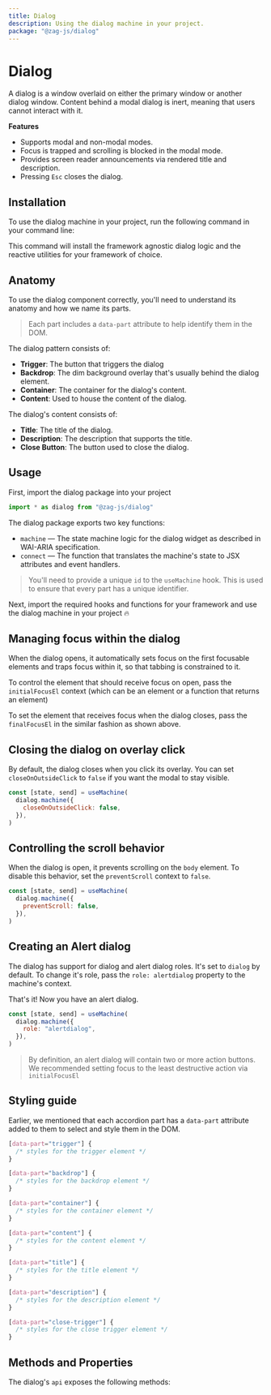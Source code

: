 ```yaml
---
title: Dialog
description: Using the dialog machine in your project.
package: "@zag-js/dialog"
---
```


# Dialog

A dialog is a window overlaid on either the primary window or another dialog
window. Content behind a modal dialog is inert, meaning that users cannot
interact with it.

<Resources pkg="@zag-js/dialog" />

<Showcase id="Dialog" />

**Features**

- Supports modal and non-modal modes.
- Focus is trapped and scrolling is blocked in the modal mode.
- Provides screen reader announcements via rendered title and description.
- Pressing `Esc` closes the dialog.

## Installation

To use the dialog machine in your project, run the following command in your
command line:

<CodeSnippet id="dialog/installation.mdx" />

This command will install the framework agnostic dialog logic and the reactive
utilities for your framework of choice.

## Anatomy

To use the dialog component correctly, you'll need to understand its anatomy and
how we name its parts.

> Each part includes a `data-part` attribute to help identify them in the DOM.

<Anatomy id="dialog" />

The dialog pattern consists of:

- **Trigger**: The button that triggers the dialog
- **Backdrop**: The dim background overlay that's usually behind the dialog
  element.
- **Container**: The container for the dialog's content.
- **Content**: Used to house the content of the dialog.

The dialog's content consists of:

- **Title**: The title of the dialog.
- **Description**: The description that supports the title.
- **Close Button**: The button used to close the dialog.

## Usage

First, import the dialog package into your project

```jsx
import * as dialog from "@zag-js/dialog"
```

The dialog package exports two key functions:

- `machine` — The state machine logic for the dialog widget as described in
  WAI-ARIA specification.
- `connect` — The function that translates the machine's state to JSX attributes
  and event handlers.

> You'll need to provide a unique `id` to the `useMachine` hook. This is used to
> ensure that every part has a unique identifier.

Next, import the required hooks and functions for your framework and use the
dialog machine in your project 🔥

<CodeSnippet id="dialog/usage.mdx" />


## Managing focus within the dialog

When the dialog opens, it automatically sets focus on the first focusable
elements and traps focus within it, so that tabbing is constrained to it.

To control the element that should receive focus on open, pass the
`initialFocusEl` context (which can be an element or a function that returns an
element)

<CodeSnippet id="dialog/initial-focus.mdx" />

To set the element that receives focus when the dialog closes, pass the
`finalFocusEl` in the similar fashion as shown above.

## Closing the dialog on overlay click

By default, the dialog closes when you click its overlay. You can set
`closeOnOutsideClick` to `false` if you want the modal to stay visible.

```jsx {3}
const [state, send] = useMachine(
  dialog.machine({
    closeOnOutsideClick: false,
  }),
)
```

## Controlling the scroll behavior

When the dialog is open, it prevents scrolling on the `body` element. To disable
this behavior, set the `preventScroll` context to `false`.

```jsx {3}
const [state, send] = useMachine(
  dialog.machine({
    preventScroll: false,
  }),
)
```

## Creating an Alert dialog

The dialog has support for dialog and alert dialog roles. It's set to `dialog`
by default. To change it's role, pass the `role: alertdialog` property to the
machine's context.

That's it! Now you have an alert dialog.

```jsx {3}
const [state, send] = useMachine(
  dialog.machine({
    role: "alertdialog",
  }),
)
```

> By definition, an alert dialog will contain two or more action buttons. We
> recommended setting focus to the least destructive action via `initialFocusEl`

## Styling guide

Earlier, we mentioned that each accordion part has a `data-part` attribute added
to them to select and style them in the DOM.

```css
[data-part="trigger"] {
  /* styles for the trigger element */
}

[data-part="backdrop"] {
  /* styles for the backdrop element */
}

[data-part="container"] {
  /* styles for the container element */
}

[data-part="content"] {
  /* styles for the content element */
}

[data-part="title"] {
  /* styles for the title element */
}

[data-part="description"] {
  /* styles for the description element */
}

[data-part="close-trigger"] {
  /* styles for the close trigger element */
}
```

## Methods and Properties

The dialog's `api` exposes the following methods:

<ApiTable name="dialog" />
